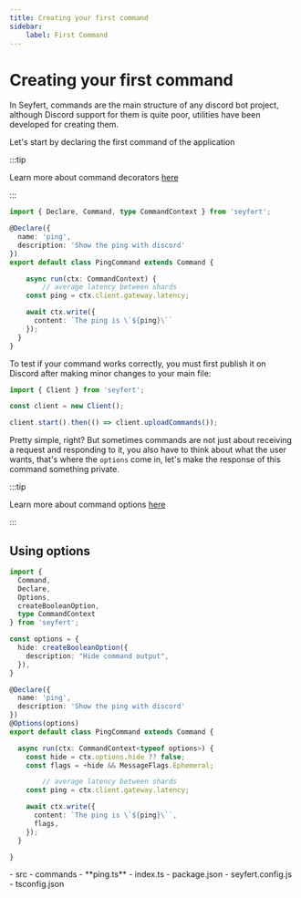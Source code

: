 ```yaml
---
title: Creating your first command
sidebar:
    label: First Command
---
```



# Creating your first command

In Seyfert, commands are the main structure of any discord bot project, although Discord support for them is quite poor, utilities have been developed for creating them.

Let's start by declaring the first command of the application

:::tip

Learn more about command decorators [here](/commands/decorators)

:::

```ts title="src/commands/ping.ts" showLineNumbers
import { Declare, Command, type CommandContext } from 'seyfert';

@Declare({
  name: 'ping',
  description: 'Show the ping with discord'
})
export default class PingCommand extends Command {

	async run(ctx: CommandContext) {
		// average latency between shards
    const ping = ctx.client.gateway.latency;

    await ctx.write({
      content: `The ping is \`${ping}\``
    });
  }
}
```

To test if your command works correctly, you must first publish it on Discord after making minor changes to your main file:

```ts {5-8} title="src/index.ts" showLineNumbers
import { Client } from 'seyfert';

const client = new Client();

client.start().then(() => client.uploadCommands());
```

Pretty simple, right? But sometimes commands are not just about receiving a request and responding to it, you also have to think about what the user wants, that's where the `options` come in, let's make the response of this command something private.

:::tip

Learn more about command options [here](/commands/options)
 
:::

## Using options

```ts {4-5,9-13,19,22-24} title="src/commands/ping.ts" showLineNumbers
import {
  Command,
  Declare,
  Options,
  createBooleanOption,
  type CommandContext
} from 'seyfert';

const options = {
  hide: createBooleanOption({
    description: "Hide command output",
  }),
}

@Declare({
  name: 'ping',
  description: 'Show the ping with discord'
})
@Options(options)
export default class PingCommand extends Command {

  async run(ctx: CommandContext<typeof options>) {
    const hide = ctx.options.hide ?? false;
    const flags = +hide && MessageFlags.Ephemeral;

		// average latency between shards
    const ping = ctx.client.gateway.latency;

    await ctx.write({
      content: `The ping is \`${ping}\``,
      flags,
    });
  }

}
```


<FileTree>
- src
	- commands
		- **ping.ts**
	- index.ts
- package.json
- seyfert.config.js
- tsconfig.json
</FileTree>
